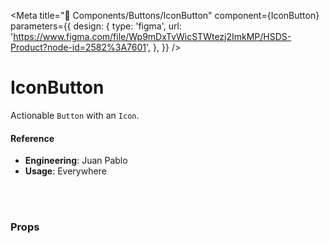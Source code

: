 
<Meta
  title="🧬 Components/Buttons/IconButton"
  component={IconButton}
  parameters={{
    design: {
      type: 'figma',
      url:
        'https://www.figma.com/file/Wp9mDxTvWicSTWtezj2ImkMP/HSDS-Product?node-id=2582%3A7601',
    },
  }}
/>

# IconButton

Actionable `Button` with an `Icon`.

<Canvas>
  <Story name="default">
    <IconButton
      icon={text('icon', 'search')}
      iconSize={number('iconSize', 24)}
      shape={select(
        'shape',
        {
          circle: 'circle',
          default: 'default',
        },
        'circle'
      )}
      kind={select(
        'kind',
        {
          primary: 'primary',
          primaryAlt: 'primaryAlt',
          secondary: 'secondary',
          secondaryAlt: 'secondaryAlt',
          default: 'default',
          link: 'link',
        },
        'secondary'
      )}
      size={select(
        'size',
        {
          xl: 'xl',
          lgxl: 'lgxl',
          lg: 'lg',
          md: 'md',
          sm: 'sm',
          xs: 'xs',
        },
        'lg'
      )}
      isBorderless={boolean('isBorderless', true)}
      withCaret={boolean('withCaret', false)}
    />
  </Story>
</Canvas>

#### Reference

- **Engineering**: Juan Pablo
- **Usage**: Everywhere

<br />
<br />

### Props

<ArgsTable of={IconButton} />
